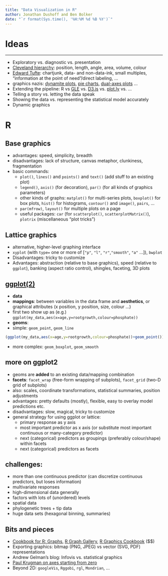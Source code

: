 ```yaml
---
title: "Data Visualization in R"
author: Jonathan Dushoff and Ben Bolker
date: "`r format(Sys.time(), '%H:%M %d %B %Y')`"
---
```


# Ideas

***

- Exploratory vs. diagnostic vs. presentation
- [Cleveland hierarchy](http://sfew.websitetoolbox.com/post/clevelands-graphical-features-hierarchy-4598555): position, length, angle, area, volume, colour
- [Edward Tufte](http://en.wikipedia.org/wiki/Edward_tufte): chartjunk, data- and non-data-ink, small multiples, "information at the point of need"/direct labeling, ...
- graphics nazis: [dynamite plots](http://emdbolker.wikidot.com/blog:dynamite), [pie charts](http://www.qualia.hr/pie-chart-controversy/), [dual-axes plots](http://www.perceptualedge.com/articles/visual_business_intelligence/dual-scaled_axes.pdf) ... 
-   Extending the pipeline: R vs [GLE](http://glx.sourceforge.net/) vs. [D3.js](https://d3js.org/) vs. [plot.ly](https://plot.ly/) vs. ...
-   Telling a story vs. letting the data speak
-   Showing the data vs. representing the statistical model accurately
-   Dynamic graphics

# R

## Base graphics

-   advantages: speed, simplicity, breadth
-   disadvantages: lack of structure, canvas metaphor, clunkiness, fragmentation
-   basic commands:
    -   `plot()`, `lines()` and `points()` and `text()` (add stuff to an existing plot)
    -   `legend()`, `axis()` (for decoration), `par()` (for all kinds of graphics parameters)
    -   other kinds of graphs: `matplot()` for multi-series plots, `boxplot()` for box plots, `hist()` for histograms, `contour()` and `image()`, `pairs`, ...
    -   `par(mfrow)`, `layout()` for multiple plots on a page
    -   useful packages: `car` (for `scatterplot()`, `scatterplotMatrix()`), `plotrix` (miscellaneous "plot tricks")

## Lattice graphics

- alternative, higher-level graphing interface
- `xyplot` (with `type=` one or more of \[`"p"`, `"l"`, `"r"`,`"smooth"`, `"a"` ...\]), `bwplot`
-   Disadvantages: tricky to customize
-   Advantages: abstraction (relative to base graphics), speed (relative to `ggplot`), banking (aspect ratio control), shingles, faceting, 3D plots

## [ggplot(2)](http://ggplot2.org)

-   **data**
-   **mappings**: between variables in the data frame and **aesthetics**, or graphical attributes
(x position, y position, size, colour ...)
-   first two show up as (e.g.) `ggplot(my_data,aes(x=age,y=rootgrowth,colour=phosphate))`
-   **geoms**:
   - simple: `geom_point`, `geom_line`

```r
(ggplot(my_data,aes(x=age,y=rootgrowth,colour=phosphate))+geom_point())
```

- more complex: `geom_boxplot`, `geom_smooth`

## more on ggplot2

- geoms are **added** to an existing data/mapping combination
- **facets**: `facet_wrap` (free-form wrapping of subplots), `facet_grid` (two-D grid of subplots)
- also: scales, coordinate transformations, statistical summaries, position adjustments
- advantages: pretty defaults (mostly), flexible, easy to overlay model predictions etc.
- disadvantages: slow, magical, tricky to customize
- general strategy for using ggplot or lattice:
    - primary response as y axis
    - most important predictor as x axis
(or substitute most important continuous or many-category predictor)
    - next (categorical) predictors as groupings (preferably colour/shape) within facets
    - next (categorical) predictors as facets

	
## challenges:

- more than one continuous predictor
(can discretize continuous predictors, but loses information)
- multivariate responses
- high-dimensional data generally
- factors with lots of (unordered) levels
- spatial data
- phylogenetic trees + tip data
- huge data sets (hexagonal binning, summaries)

## Bits and pieces

- [Cookbook for R: Graphs](http://wiki.stdout.org/rcookbook/Graphs/), [R Graph Gallery](http://gallery.r-enthusiasts.com/), [R Graphics Cookbook](http://shop.oreilly.com/product/0636920023135.do) ($$)
- Exporting graphics: bitmap (PNG, JPEG) vs vector (SVG, PDF) representations
- Andrew Gelman's blog: Infovis vs. statistical graphics
-   [Paul Krugman on axes starting from zero](http://krugman.blogs.nytimes.com/2011/09/14/axes-of-evil/)
- Beyond 2D: `googleVis`, `Rggobi`, `rgl`, `Mondrian`, ...

